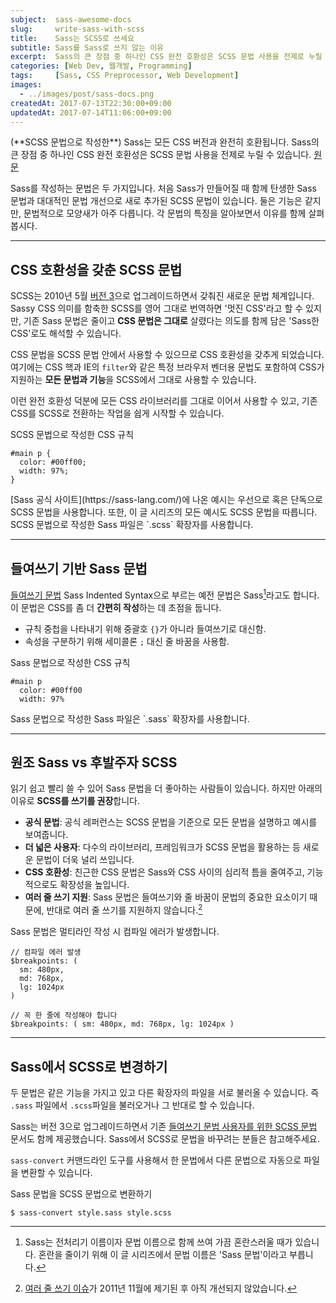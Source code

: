 ```yaml
---
subject:  sass-awesome-docs
slug:     write-sass-with-scss
title:    Sass는 SCSS로 쓰세요
subtitle: Sass를 Sass로 쓰지 않는 이유
excerpt:  Sass의 큰 장점 중 하나인 CSS 완전 호환성은 SCSS 문법 사용을 전제로 누릴 수 있습니다.
categories: [Web Dev, 웹개발, Programming]
tags:     [Sass, CSS Preprocessor, Web Development]
images:
  - ../images/post/sass-docs.png
createdAt: 2017-07-13T22:30:00+09:00
updatedAt: 2017-07-14T11:06:00+09:00
---
```


<div className="lead">
    (**SCSS 문법으로 작성한**) Sass는 모든 CSS 버전과 완전히 호환됩니다. Sass의 큰 장점 중 하나인 CSS 완전 호환성은 SCSS 문법 사용을 전제로 누릴 수 있습니다.
    <a className="original-link" target="_blank" href="https://sass-lang.com/documentation/file.SASS_REFERENCE.html#Syntax">원문</a>
</div>

Sass를 작성하는 문법은 두 가지입니다. 처음 Sass가 만들어질 때 함께 탄생한 Sass 문법과 대대적인 문법 개선으로 새로 추가된 SCSS 문법이 있습니다.
둘은 기능은 같지만, 문법적으로 모양새가 아주 다릅니다. 각 문법의 특징을 알아보면서 이유를 함께 살펴봅시다.

***

## CSS 호환성을 갖춘 SCSS 문법
SCSS는 2010년 5월 [버전 3](https://sass-lang.com/documentation/file.SASS_CHANGELOG.html#300)으로 업그레이드하면서 갖춰진 새로운 문법 체계입니다.
Sassy CSS 의미를 함축한 SCSS를 영어 그대로 번역하면 '멋진 CSS'라고 할 수 있지만,
기존 Sass 문법은 줄이고 **CSS 문법은 그대로** 살렸다는 의도를 함께 담은 'Sass한 CSS'로도 해석할 수 있습니다.

CSS 문법을 SCSS 문법 안에서 사용할 수 있으므로 CSS 호환성을 갖추게 되었습니다.
여기에는 CSS 핵과 IE의 `filter`와 같은 특정 브라우저 벤더용 문법도 포함하여 CSS가 지원하는 **모든 문법과 기능**을 SCSS에서 그대로 사용할 수 있습니다.

이런 완전 호환성 덕분에 모든 CSS 라이브러리를 그대로 이어서 사용할 수 있고, 기존 CSS를 SCSS로 전환하는 작업을 쉽게 시작할 수 있습니다.

<p className="code-label code-label-scss">SCSS 문법으로 작성한 CSS 규칙</p>

```scss{numberLines: true}
#main p {
  color: #00ff00;
  width: 97%;
}
```

<div className="p-small">
    [Sass 공식 사이트](https://sass-lang.com/)에 나온 예시는 우선으로 혹은 단독으로 SCSS 문법을 사용합니다.
    또한, 이 글 시리즈의 모든 예시도 SCSS 문법을 따릅니다. SCSS 문법으로 작성한 Sass 파일은 `.scss` 확장자를 사용합니다.
</div>

***

## 들여쓰기 기반 Sass 문법

[들여쓰기 문법](https://sass-lang.com/documentation/file.INDENTED_SYNTAX.html) <SideBySide>Sass Indented Syntax</SideBySide>으로 부르는 예전 문법은 Sass[^sass]라고도 합니다.
이 문법은 CSS를 좀 더 **간편히 작성**하는 데 초점을 둡니다.

- 규칙 중첩을 나타내기 위해 중괄호 `{}`가 아니라 들여쓰기로 대신함.
- 속성을 구분하기 위해 세미콜론 `;` 대신 줄 바꿈을 사용함.

<p className="code-label code-label-sass">Sass 문법으로 작성한 CSS 규칙</p>

```sass{numberLines: true}
#main p
  color: #00ff00
  width: 97%
```

<div className="p-small">
    Sass 문법으로 작성한 Sass 파일은 `.sass` 확장자를 사용합니다.
</div>

***

## 원조 Sass vs 후발주자 SCSS
읽기 쉽고 빨리 쓸 수 있어 Sass 문법을 더 좋아하는 사람들이 있습니다.
하지만 아래의 이유로 **SCSS를 쓰기를 권장**합니다.

- **공식 문법**: 공식 레퍼런스는 SCSS 문법을 기준으로 모든 문법을 설명하고 예시를 보여줍니다.
- **더 넓은 사용자**: 다수의 라이브러리, 프레임워크가 SCSS 문법을 활용하는 등 새로운 문법이 더욱 널리 쓰입니다.
- **CSS 호환성**: 친근한 CSS 문법은 Sass와 CSS 사이의 심리적 틈을 줄여주고, 기능적으로도 확장성을 높입니다.
- **여러 줄 쓰기 지원**: Sass 문법은 들여쓰기와 줄 바꿈이 문법의 중요한 요소이기 때문에, 반대로 여러 줄 쓰기를 지원하지 않습니다.[^multiline]

<p className="code-label code-label-sass">Sass 문법은 멀티라인 작성 시 컴파일 에러가 발생합니다.</p>

```sass{numberLines: true}
// 컴파일 에러 발생
$breakpoints: (
  sm: 480px,
  md: 768px,
  lg: 1024px
)

// 꼭 한 줄에 작성해야 합니다
$breakpoints: ( sm: 480px, md: 768px, lg: 1024px )
```

***

## Sass에서 SCSS로 변경하기

두 문법은 같은 기능을 가지고 있고 다른 확장자의 파일을 서로 불러올 수 있습니다.
즉 `.sass` 파일에서 `.scss`파일을 불러오거나 그 반대로 할 수 있습니다.

Sass는 버전 3으로 업그레이드하면서 기존 [들여쓰기 문법 사용자를 위한 SCSS 문법](https://sass-lang.com/documentation/file.SCSS_FOR_SASS_USERS.html) 문서도 함께 제공했습니다.
Sass에서 SCSS로 문법을 바꾸려는 분들은 참고해주세요.

`sass-convert` 커맨드라인 도구를 사용해서 한 문법에서 다른 문법으로 자동으로 파일을 변환할 수 있습니다.

<p className="code-label">Sass 문법을 SCSS 문법으로 변환하기</p>

```
$ sass-convert style.sass style.scss
```

[^sass]: Sass는 전처리기 이름이자 문법 이름으로 함께 쓰여 가끔 혼란스러울 때가 있습니다. 혼란을 줄이기 위해 이 글 시리즈에서 문법 이름은 'Sass 문법'이라고 부릅니다.
[^multiline]: [여러 줄 쓰기 이슈](https://github.com/sass/sass/issues/216)가 2011년 11월에 제기된 후 아직 개선되지 않았습니다.
